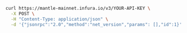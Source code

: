 
<Tabs>
  <TabItem value="cURL">

  ```bash
  curl https://mantle-mainnet.infura.io/v3/YOUR-API-KEY \
    -X POST \
    -H "Content-Type: application/json" \
    -d '{"jsonrpc":"2.0","method":"net_version","params": [],"id":1}'
  ```
  </TabItem>
</Tabs>

